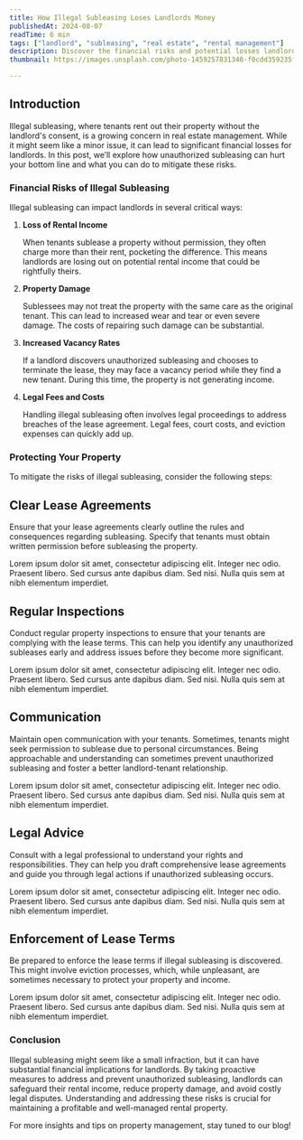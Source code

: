 ```yaml
---
title: How Illegal Subleasing Loses Landlords Money
publishedAt: 2024-08-07
readTime: 6 min
tags: ["landlord", "subleasing", "real estate", "rental management"]
description: Discover the financial risks and potential losses landlords face when tenants engage in illegal subleasing. Learn how unauthorized subleasing can impact your bottom line and what you can do to protect your rental property.
thumbnail: https://images.unsplash.com/photo-1459257831348-f0cdd359235f?q=80&w=2670&auto=format&fit=crop&ixlib=rb-4.0.3&ixid=M3wxMjA3fDB8MHxwaG90by1wYWdlfHx8fGVufDB8fHx8fA%3D%3D

---
```


## Introduction

Illegal subleasing, where tenants rent out their property without the landlord's consent, is a growing concern in real estate management. While it might seem like a minor issue, it can lead to significant financial losses for landlords. In this post, we’ll explore how unauthorized subleasing can hurt your bottom line and what you can do to mitigate these risks.

### Financial Risks of Illegal Subleasing

Illegal subleasing can impact landlords in several critical ways:

1. **Loss of Rental Income**

   When tenants sublease a property without permission, they often charge more than their rent, pocketing the difference. This means landlords are losing out on potential rental income that could be rightfully theirs.

2. **Property Damage**

   Sublessees may not treat the property with the same care as the original tenant. This can lead to increased wear and tear or even severe damage. The costs of repairing such damage can be substantial.

3. **Increased Vacancy Rates**

   If a landlord discovers unauthorized subleasing and chooses to terminate the lease, they may face a vacancy period while they find a new tenant. During this time, the property is not generating income.

4. **Legal Fees and Costs**

   Handling illegal subleasing often involves legal proceedings to address breaches of the lease agreement. Legal fees, court costs, and eviction expenses can quickly add up.

### Protecting Your Property

To mitigate the risks of illegal subleasing, consider the following steps:

<Steps>

<Step>

## Clear Lease Agreements

Ensure that your lease agreements clearly outline the rules and consequences regarding subleasing. Specify that tenants must obtain written permission before subleasing the property.

Lorem ipsum dolor sit amet, consectetur adipiscing elit. Integer nec odio. Praesent libero. Sed cursus ante dapibus diam. Sed nisi. Nulla quis sem at nibh elementum imperdiet.

</Step>

<Step>

## Regular Inspections

Conduct regular property inspections to ensure that your tenants are complying with the lease terms. This can help you identify any unauthorized subleases early and address issues before they become more significant.

Lorem ipsum dolor sit amet, consectetur adipiscing elit. Integer nec odio. Praesent libero. Sed cursus ante dapibus diam. Sed nisi. Nulla quis sem at nibh elementum imperdiet.

</Step>

<Step>

## Communication

Maintain open communication with your tenants. Sometimes, tenants might seek permission to sublease due to personal circumstances. Being approachable and understanding can sometimes prevent unauthorized subleasing and foster a better landlord-tenant relationship.

Lorem ipsum dolor sit amet, consectetur adipiscing elit. Integer nec odio. Praesent libero. Sed cursus ante dapibus diam. Sed nisi. Nulla quis sem at nibh elementum imperdiet.

</Step>

<Step>

## Legal Advice

Consult with a legal professional to understand your rights and responsibilities. They can help you draft comprehensive lease agreements and guide you through legal actions if unauthorized subleasing occurs.

Lorem ipsum dolor sit amet, consectetur adipiscing elit. Integer nec odio. Praesent libero. Sed cursus ante dapibus diam. Sed nisi. Nulla quis sem at nibh elementum imperdiet.

</Step>

<Step>

## Enforcement of Lease Terms

Be prepared to enforce the lease terms if illegal subleasing is discovered. This might involve eviction processes, which, while unpleasant, are sometimes necessary to protect your property and income.

Lorem ipsum dolor sit amet, consectetur adipiscing elit. Integer nec odio. Praesent libero. Sed cursus ante dapibus diam. Sed nisi. Nulla quis sem at nibh elementum imperdiet.

</Step>

</Steps>

### Conclusion

Illegal subleasing might seem like a small infraction, but it can have substantial financial implications for landlords. By taking proactive measures to address and prevent unauthorized subleasing, landlords can safeguard their rental income, reduce property damage, and avoid costly legal disputes. Understanding and addressing these risks is crucial for maintaining a profitable and well-managed rental property.

For more insights and tips on property management, stay tuned to our blog!
